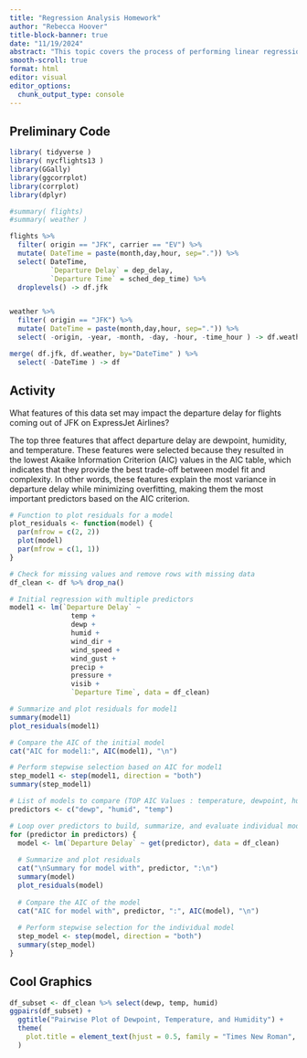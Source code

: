 ```yaml
---
title: "Regression Analysis Homework"
author: "Rebecca Hoover"
title-block-banner: true
date: "11/19/2024"
abstract: "This topic covers the process of performing linear regression analysis, including understanding least squares regression, using the lm() function for modeling, and evaluating model performance through residuals and fitted values. It also highlights model selection techniques, such as using the AIC (Akaike Information Criterion), to choose the best model from a set of potential candidates. The focus is on both the conceptual understanding and practical implementation of linear regression analysis."
smooth-scroll: true
format: html
editor: visual
editor_options: 
  chunk_output_type: console
---
```


## Preliminary Code

```r
library( tidyverse )
library( nycflights13 )
library(GGally)
library(ggcorrplot)
library(corrplot)
library(dplyr)

#summary( flights) 
#summary( weather )

flights %>%
  filter( origin == "JFK", carrier == "EV") %>%
  mutate( DateTime = paste(month,day,hour, sep=".")) %>%
  select( DateTime, 
          `Departure Delay` = dep_delay,
          `Departure Time` = sched_dep_time) %>%
  droplevels() -> df.jfk 


weather %>%
  filter( origin == "JFK") %>% 
  mutate( DateTime = paste(month,day,hour, sep=".")) %>%
  select( -origin, -year, -month, -day, -hour, -time_hour ) -> df.weather 

merge( df.jfk, df.weather, by="DateTime" ) %>%
  select( -DateTime ) -> df 
```

## Activity

What features of this data set may impact the departure delay for flights coming out of JFK on ExpressJet Airlines?

The top three features that affect departure delay are dewpoint, humidity, and temperature. These features were selected because they resulted in the lowest Akaike Information Criterion (AIC) values in the AIC table, which indicates that they provide the best trade-off between model fit and complexity. In other words, these features explain the most variance in departure delay while minimizing overfitting, making them the most important predictors based on the AIC criterion.

```r
# Function to plot residuals for a model
plot_residuals <- function(model) {
  par(mfrow = c(2, 2))
  plot(model)
  par(mfrow = c(1, 1))
}

# Check for missing values and remove rows with missing data
df_clean <- df %>% drop_na()

# Initial regression with multiple predictors
model1 <- lm(`Departure Delay` ~ 
               temp + 
               dewp + 
               humid + 
               wind_dir + 
               wind_speed + 
               wind_gust + 
               precip + 
               pressure + 
               visib + 
               `Departure Time`, data = df_clean)

# Summarize and plot residuals for model1
summary(model1)
plot_residuals(model1)

# Compare the AIC of the initial model
cat("AIC for model1:", AIC(model1), "\n")

# Perform stepwise selection based on AIC for model1
step_model1 <- step(model1, direction = "both")
summary(step_model1)

# List of models to compare (TOP AIC Values : temperature, dewpoint, humidity)
predictors <- c("dewp", "humid", "temp")

# Loop over predictors to build, summarize, and evaluate individual models
for (predictor in predictors) {
  model <- lm(`Departure Delay` ~ get(predictor), data = df_clean)
  
  # Summarize and plot residuals
  cat("\nSummary for model with", predictor, ":\n")
  summary(model)
  plot_residuals(model)
  
  # Compare the AIC of the model
  cat("AIC for model with", predictor, ":", AIC(model), "\n")
  
  # Perform stepwise selection for the individual model
  step_model <- step(model, direction = "both")
  summary(step_model)
}

```

## Cool Graphics

```r

df_subset <- df_clean %>% select(dewp, temp, humid)
ggpairs(df_subset) + 
  ggtitle("Pairwise Plot of Dewpoint, Temperature, and Humidity") +
  theme(
    plot.title = element_text(hjust = 0.5, family = "Times New Roman", size = 16) 
  )

```






